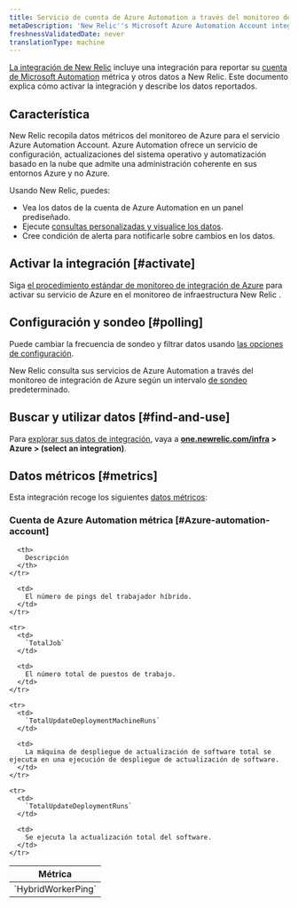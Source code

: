 ```yaml
---
title: Servicio de cuenta de Azure Automation a través del monitoreo de integración de Azure
metaDescription: 'New Relic''s Microsoft Azure Automation Account integration: what data it reports and how to enable it.'
freshnessValidatedDate: never
translationType: machine
---
```


[La integración de New Relic](/docs/infrastructure/integrations-getting-started/getting-started/introduction-infrastructure-integrations) incluye una integración para reportar su [cuenta de Microsoft Automation](https://learn.microsoft.com/en-us/azure/automation/) métrica y otros datos a New Relic. Este documento explica cómo activar la integración y describe los datos reportados.

## Característica

New Relic recopila datos métricos del monitoreo de Azure para el servicio Azure Automation Account. Azure Automation ofrece un servicio de configuración, actualizaciones del sistema operativo y automatización basado en la nube que admite una administración coherente en sus entornos Azure y no Azure.

Usando New Relic, puedes:

* Vea los datos de la cuenta de Azure Automation en un panel prediseñado.
* Ejecute [consultas personalizadas y visualice los datos](/docs/infrastructure/integrations-getting-started/getting-started/use-integration-data-new-relic-insights).
* Cree condición de alerta para notificarle sobre cambios en los datos.

## Activar la integración [#activate]

Siga [el procedimiento estándar de monitoreo de integración de Azure](/docs/infrastructure/microsoft-azure-integrations/azure-integrations-list/azure-monitor) para activar su servicio de Azure en el monitoreo de infraestructura New Relic .

## Configuración y sondeo [#polling]

Puede cambiar la frecuencia de sondeo y filtrar datos usando [las opciones de configuración](/docs/infrastructure/microsoft-azure-integrations/azure-integrations-list/azure-monitor/#settings).

New Relic consulta sus servicios de Azure Automation a través del monitoreo de integración de Azure según un intervalo [de sondeo](/docs/infrastructure/microsoft-azure-integrations/azure-integrations-list/azure-monitor/#settings) predeterminado.

## Buscar y utilizar datos [#find-and-use]

Para [explorar sus datos de integración](/docs/infrastructure/integrations/find-use-infrastructure-integration-data), vaya a <DoNotTranslate>**[one.newrelic.com/infra](https://one.newrelic.com/infra) > Azure > (select an integration)**</DoNotTranslate>.

## Datos métricos [#metrics]

Esta integración recoge los siguientes [datos métricos](/docs/infrastructure/integrations-getting-started/getting-started/understand-integration-data-data-types#metric):

### Cuenta de Azure Automation métrica [#Azure-automation-account]

<table>
  <thead>
    <tr>
      <th style={{ width: "300px" }}>
        Métrica
      </th>

      <th>
        Descripción
      </th>
    </tr>
  </thead>

  <tbody>
    <tr>
      <td>
        `HybridWorkerPing`
      </td>

      <td>
        El número de pings del trabajador híbrido.
      </td>
    </tr>

    <tr>
      <td>
        `TotalJob`
      </td>

      <td>
        El número total de puestos de trabajo.
      </td>
    </tr>

    <tr>
      <td>
        `TotalUpdateDeploymentMachineRuns`
      </td>

      <td>
        La máquina de despliegue de actualización de software total se ejecuta en una ejecución de despliegue de actualización de software.
      </td>
    </tr>

    <tr>
      <td>
        `TotalUpdateDeploymentRuns`
      </td>

      <td>
        Se ejecuta la actualización total del software.
      </td>
    </tr>
  </tbody>
</table>